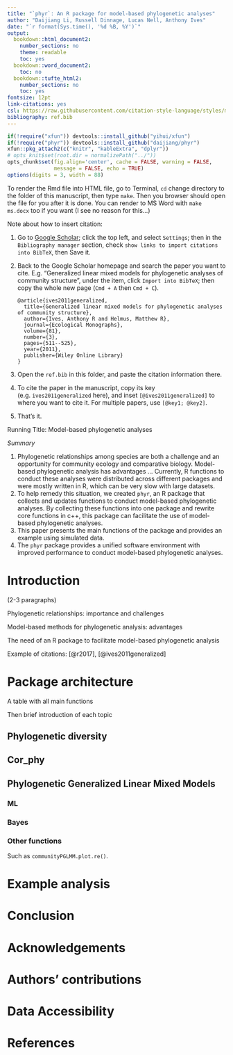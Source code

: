 ```yaml
---
title: "`phyr`: An R package for model-based phylogenetic analyses"
author: "Daijiang Li, Russell Dinnage, Lucas Nell, Anthony Ives"
date: "`r format(Sys.time(), '%d %B, %Y')`"
output:
  bookdown::html_document2:
    number_sections: no
    theme: readable
    toc: yes
  bookdown::word_document2: 
    toc: no
  bookdown::tufte_html2:
    number_sections: no
    toc: yes
fontsize: 12pt
link-citations: yes
csl: https://raw.githubusercontent.com/citation-style-language/styles/master/methods-in-ecology-and-evolution.csl
bibliography: ref.bib
---
```


```r
if(!require("xfun")) devtools::install_github("yihui/xfun")
if(!require("phyr")) devtools::install_github("daijiang/phyr")
xfun::pkg_attach2(c("knitr", "kableExtra", "dplyr"))
# opts_knit$set(root.dir = normalizePath("../"))
opts_chunk$set(fig.align='center', cache = FALSE, warning = FALSE, 
               message = FALSE, echo = TRUE)
options(digits = 3, width = 88)
```

To render the Rmd file into HTML file, go to Terminal, `cd` change directory to the folder of this manuscript, then type `make`. Then you browser should open the file for you after it is done. You can render to MS Word with `make ms.docx` too if you want (I see no reason for this...)

Note about how to insert citation:

1. Go to [Google Scholar](https://scholar.google.com); click the top left, and select `Settings`; then in the `Bibliography manager` section, check `show links to import citations into BibTeX`, then Save it.
2. Back to the Google Scholar homepage and search the paper you want to cite. E.g. "Generalized linear mixed models for phylogenetic analyses of community structure", under the item, click `Import into BibTeX`; then copy the whole new page (`Cmd + A` then `Cmd + C`).

    ```
    @article{ives2011generalized,
      title={Generalized linear mixed models for phylogenetic analyses of community structure},
      author={Ives, Anthony R and Helmus, Matthew R},
      journal={Ecological Monographs},
      volume={81},
      number={3},
      pages={511--525},
      year={2011},
      publisher={Wiley Online Library}
    }
    ```

3. Open the `ref.bib` in this folder, and paste the citation information there.
4. To cite the paper in the manuscript, copy its key (e.g. `ives2011generalized` here), and inset `[@ives2011generalized]` to where you want to cite it. For multiple papers, use `[@key1; @key2]`.
5. That's it.

Running Title: Model-based phylogenetic analyses

*Summary*

1. Phylogenetic relationships among species are both a challenge and an opportunity for community ecology and comparative biology. Model-based phylogenetic analysis has advantages ... Currently, R functions to conduct these analyses were distributed across different packages and were mostly written in R, which can be very slow with large datasets.
2. To help remedy this situation, we created `phyr`, an R package that collects and updates functions to conduct model-based phylogenetic analyses. By collecting these functions into one package and rewrite core functions in c++, this package can facilitate the use of model-based phylogenetic analyses.
3. This paper presents the main functions of the package and provides an example using simulated data.
4. The `phyr` package provides a unified software environment with improved performance to conduct model-based phylogenetic analyses.

# Introduction

(2-3 paragraphs)

Phylogenetic relationships: importance and challenges

Model-based methods for phylogenetic analysis: advantages

The need of an R package to facilitate model-based phylogenetic analysis

Example of citations: [@r2017], [@ives2011generalized]

# Package architecture

A table with all main functions

Then brief introduction of each topic

## Phylogenetic diversity

## Cor_phy

## Phylogenetic Generalized Linear Mixed Models

### ML

### Bayes

### Other functions 

Such as `communityPGLMM.plot.re()`.

# Example analysis

# Conclusion

# Acknowledgements

# Authors' contributions

# Data Accessibility

# References
